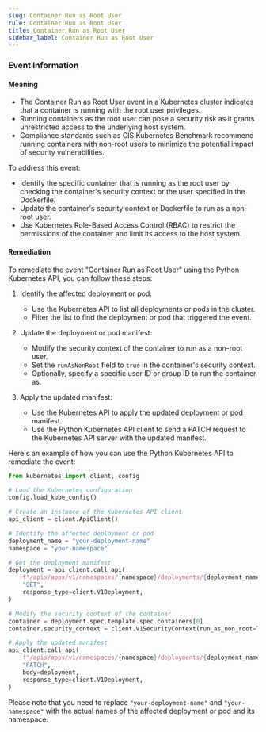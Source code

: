 ```yaml
--- 
slug: Container Run as Root User
rule: Container Run as Root User
title: Container Run as Root User
sidebar_label: Container Run as Root User
---
```

                   


### Event Information

#### Meaning

- The Container Run as Root User event in a Kubernetes cluster indicates that a container is running with the root user privileges.
- Running containers as the root user can pose a security risk as it grants unrestricted access to the underlying host system.
- Compliance standards such as CIS Kubernetes Benchmark recommend running containers with non-root users to minimize the potential impact of security vulnerabilities. 

To address this event:
- Identify the specific container that is running as the root user by checking the container's security context or the user specified in the Dockerfile.
- Update the container's security context or Dockerfile to run as a non-root user.
- Use Kubernetes Role-Based Access Control (RBAC) to restrict the permissions of the container and limit its access to the host system.

#### Remediation

To remediate the event "Container Run as Root User" using the Python Kubernetes API, you can follow these steps:

1. Identify the affected deployment or pod:
   - Use the Kubernetes API to list all deployments or pods in the cluster.
   - Filter the list to find the deployment or pod that triggered the event.

2. Update the deployment or pod manifest:
   - Modify the security context of the container to run as a non-root user.
   - Set the `runAsNonRoot` field to `true` in the container's security context.
   - Optionally, specify a specific user ID or group ID to run the container as.

3. Apply the updated manifest:
   - Use the Kubernetes API to apply the updated deployment or pod manifest.
   - Use the Python Kubernetes API client to send a PATCH request to the Kubernetes API server with the updated manifest.

Here's an example of how you can use the Python Kubernetes API to remediate the event:

```python
from kubernetes import client, config

# Load the Kubernetes configuration
config.load_kube_config()

# Create an instance of the Kubernetes API client
api_client = client.ApiClient()

# Identify the affected deployment or pod
deployment_name = "your-deployment-name"
namespace = "your-namespace"

# Get the deployment manifest
deployment = api_client.call_api(
    f"/apis/apps/v1/namespaces/{namespace}/deployments/{deployment_name}",
    "GET",
    response_type=client.V1Deployment,
)

# Modify the security context of the container
container = deployment.spec.template.spec.containers[0]
container.security_context = client.V1SecurityContext(run_as_non_root=True)

# Apply the updated manifest
api_client.call_api(
    f"/apis/apps/v1/namespaces/{namespace}/deployments/{deployment_name}",
    "PATCH",
    body=deployment,
    response_type=client.V1Deployment,
)
```

Please note that you need to replace `"your-deployment-name"` and `"your-namespace"` with the actual names of the affected deployment or pod and its namespace.

 